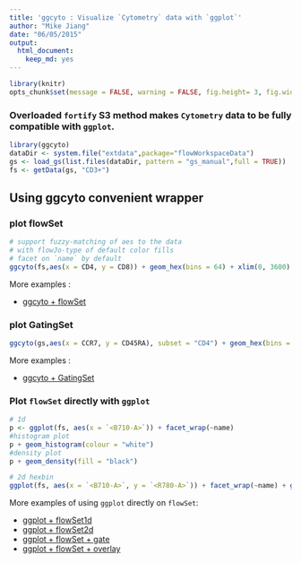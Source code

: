 ```yaml
---
title: 'ggcyto : Visualize `Cytometry` data with `ggplot`'
author: "Mike Jiang"
date: "06/05/2015"
output:
  html_document:
    keep_md: yes
---
```


```r
library(knitr)
opts_chunk$set(message = FALSE, warning = FALSE, fig.height= 3, fig.width= 5)
```

### Overloaded `fortify` S3 method makes `Cytometry` data to be fully compatible with `ggplot`. 

```r
library(ggcyto)
dataDir <- system.file("extdata",package="flowWorkspaceData")
gs <- load_gs(list.files(dataDir, pattern = "gs_manual",full = TRUE))
fs <- getData(gs, "CD3+")
```

## Using **ggcyto** convenient wrapper

### plot **flowSet**
```r
# support fuzzy-matching of aes to the data
# with flowJo-type of default color fills
# facet on `name` by default
ggcyto(fs,aes(x = CD4, y = CD8)) + geom_hex(bins = 64) + xlim(0, 3600)
```

More examples :

* [ggcyto + flowSet](vignettes/ggcyto.flowSet.md)


### plot **GatingSet**
```r
ggcyto(gs,aes(x = CCR7, y = CD45RA), subset = "CD4") + geom_hex(bins = 64) + geom_gate("CD4/CCR7+ 45RA+") + geom_stats(fill = "yellow", size = 4)
```

More examples :

* [ggcyto + GatingSet](vignettes/ggcyto.GatingSet.md)

### Plot `flowSet` directly with `ggplot`
```r
# 1d
p <- ggplot(fs, aes(x = `<B710-A>`)) + facet_wrap(~name) 
#histogram plot
p + geom_histogram(colour = "white")
#density plot
p + geom_density(fill = "black")

# 2d hexbin
ggplot(fs, aes(x = `<B710-A>`, y = `<R780-A>`)) + facet_wrap(~name) + geom_hex(bins = 64)
```

More examples of using `ggplot` directly on `flowSet`:

* [ggplot + flowSet1d](vignettes/ggplot.flowSet.1d.md)
* [ggplot + flowSet2d](vignettes/ggplot.flowSet.2d.md)
* [ggplot + flowSet + gate](vignettes/ggplot.flowSet.gate.md)
* [ggplot + flowSet + overlay](vignettes/ggplot.flowSet.overlay.md)
